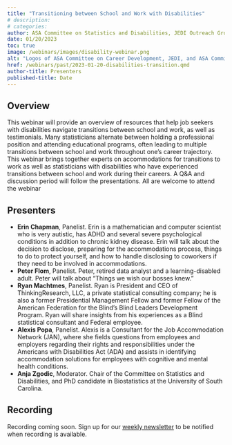 ```yaml
---
title: "Transitioning between School and Work with Disabilities"
# description:
# categories:
author: ASA Committee on Statistics and Disabilities, JEDI Outreach Group, and ASA Committee on Career Development
date: 01/20/2023
toc: true
image: /webinars/images/disability-webinar.png
alt: "Logos of ASA Committee on Career Development, JEDI, and ASA Committee on Statistics and Disability. An illustration of diverse group of people with the title 'Transitioning Between School and Work with Disabilities'. Webinar date/time and QR code for Zoom registration."
href: /webinars/past/2023-01-20-disabilities-transition.qmd
author-title: Presenters
published-title: Date
---
```

## Overview

This webinar will provide an overview of resources that help job seekers with disabilities navigate transitions between school and work, as well as testimonials.
Many statisticians alternate between holding a professional position and attending educational programs, often leading to multiple transitions between school and work throughout one's career trajectory.
This webinar brings together experts on accommodations for transitions to work as well as statisticians with disabilities who have experienced transitions between school and work during their careers.
A Q&A and discussion period will follow the presentations.
All are welcome to attend the webinar

## Presenters

-   **Erin Chapman**, Panelist. Erin is a mathematician and computer scientist who is very autistic, has ADHD and several severe psychological conditions in addition to chronic kidney disease. Erin will talk about the decision to disclose, preparing for the accommodations process, things to do to protect yourself, and how to handle disclosing to coworkers if they need to be involved in accommodations.
-   **Peter Flom**, Panelist. Peter, retired data analyst and a learning-disabled adult. Peter will talk about "Things we wish our bosses knew."
-   **Ryan Machtmes**, Panelist. Ryan is President and CEO of ThinkingResearch, LLC, a private statistical consulting company; he is also a former Presidential Management Fellow and former Fellow of the American Federation for the Blind's Blind Leaders Development Program. Ryan will share insights from his experiences as a Blind statistical consultant and Federal employee.
-   **Alexis Popa**, Panelist. Alexis is a Consultant for the Job Accommodation Network (JAN), where she fields questions from employees and employers regarding their rights and responsibilities under the Americans with Disabilities Act (ADA) and assists in identifying accommodation solutions for employees with cognitive and mental health conditions.
-   **Anja Zgodic**, Moderator. Chair of the Committee on Statistics and Disabilities, and PhD candidate in Biostatistics at the University of South Carolina.

## Recording
<!-- {{< video https://www.youtube.com/embed/zu95d2gYoTc >}} -->
Recording coming soon. Sign up for our [weekly newsletter](weekly-newsletter.qmd) to be notified when recording is available. 

<!-- ## Slides
[![](/webinars/images/incorporating-diversity.png){fig-alt="Title page from slide deck for the webinar, 'Incorporating Diversity, Equity, and Inclusion Principles in Biostatistics Courses: Two Case Studies'"}](https://drive.google.com/file/d/1mKil-a244bGMPzaV6TcpPY74asFbi6no/view){aria-label="Download the slides from the webinar, 'Incorporating Diversity, Equity, and Inclusion Principles in Biostatistics Courses: Two Case Studies'"} -->

